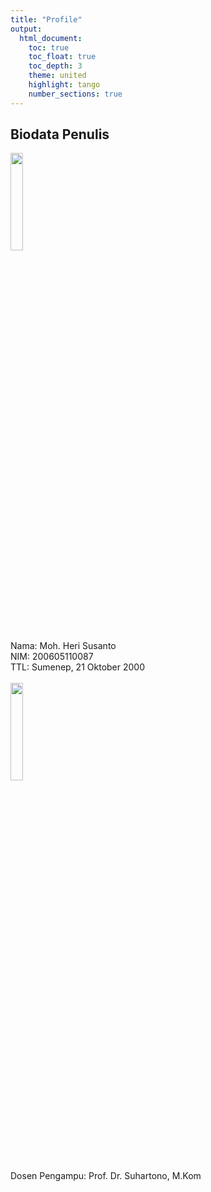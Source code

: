 ---
title: "Profile"
output:
  html_document:
    toc: true
    toc_float: true
    toc_depth: 3
    theme: united
    highlight: tango
    number_sections: true
---

## Biodata Penulis<br>
![](https://scontent.fsub2-2.fna.fbcdn.net/v/t1.6435-9/154976271_2989209311307333_249468697851760262_n.jpg?_nc_cat=104&ccb=1-3&_nc_sid=8bfeb9&_nc_eui2=AeGEE_I0BKT-2O6ODaHuaVOcdfz6g1xTCL91_PqDXFMIv9jjSnGdeoZRpSMTwYnE9Bm9vyhMyRDdCyIJjaKCHM7n&_nc_ohc=ZyZTTpFF2N4AX8HHKQs&tn=GiefRDv807vbrVS6&_nc_ht=scontent.fsub2-2.fna&oh=2b758661305e98dd555f11d1e7d61e46&oe=60E3D996){width=20%}<br>
Nama: Moh. Heri Susanto<br>
NIM: 200605110087<br>
TTL: Sumenep, 21 Oktober 2000<br>
<br>
![](https://scontent.fsub2-2.fna.fbcdn.net/v/t1.6435-9/101692139_10216992420151979_6304736812904231421_n.jpg?_nc_cat=101&ccb=1-3&_nc_sid=09cbfe&_nc_eui2=AeFTefZkY6ouRv850b96FNZP_J9br-SWDTP8n1uv5JYNM_drLwq9LatkSOkytDlk3izkekcbSZbZFDUdPjEZT65l&_nc_ohc=i3e9RA3STOIAX_sTYxz&_nc_ht=scontent.fsub2-2.fna&oh=e1486387ceab082e157638019026b96e&oe=60E26550){width=20%}<br>
Dosen Pengampu: Prof. Dr. Suhartono, M.Kom<br>